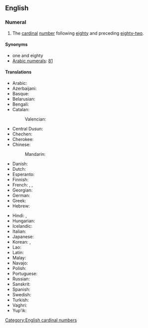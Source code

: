 ==English==
{{number box|en|81}}

===Numeral===
{{head|en|numeral}}

# The [[cardinal]] [[number]] following [[eighty]] and preceding [[eighty-two]].

====Synonyms====
* one and eighty
* [[w:Arabic numerals|Arabic numerals]]: [[81]]

====Translations====
{{trans-top|81}}
* Arabic: {{t|ar|وَاحِد وَثَمَانُون|tr=wāḥid wa-ṯamānūn}}
* Azerbaijani: {{t+|az|səksən bir}}
* Basque: {{t+|eu|laurogeita bat}}
* Belarusian: {{t|be|во́семдзесят адзі́н}}
* Bengali: {{t|bn|একাশি}}
* Catalan: {{t+|ca|vuitanta-un}}
*: Valencian: {{t+|ca|huitanta-un}}
* Central Dusun: {{t|dtp|walu nohopod om iso}}
* Chechen: {{t|ce|дезткъе цхьаъ}}
* Cherokee: {{t|chr|ᏧᏁᎳᏍᎪ ᏌᏬ}}
* Chinese:
*: Mandarin: {{t+|cmn|八十一|tr=bāshíyī}}
* Danish: {{t|da|enogfirs}}
* Dutch: {{t+|nl|eenentachtig}}
* Esperanto: {{t|eo|okdek unu}}
* Finnish: {{t|fi|kahdeksankymmentäyksi}}
* French: {{t+|fr|quatre-vingt-un}}, {{t|fr|huitante et un}}, {{t|fr|octante et un}}
* Georgian: {{t|ka|ოთხმოცდაერთი}}
* German: {{t+|de|einundachtzig}}
* Greek: {{t|el|ογδόντα έν}}
* Hebrew: {{t|he|שמנים־ואחד|tr=šmoním və-ekhád}}
{{trans-mid}}
* Hindi: {{t+|hi|इक्यासी}}, {{t|hi|इकासी}}
* Hungarian: {{t+|hu|nyolcvanegy}}
* Icelandic: {{t+|is|áttatíu og einn|m}}
* Italian: {{t+|it|ottantuno}}
* Japanese: {{t|ja|八十一|tr=はちじゅういち, hachijūichi}}
* Korean: {{t|ko|여든한}}, {{t+|ko|팔십일}}
* Lao: {{t|lo|ແປດສິບເອັດ}}
* Latin: {{t|la|octoginta unus}}
* Malay: {{t|ms|lapan puluh satu}}
* Navajo: {{t|nv|tseebídiin dóó baʼąą tʼááłáʼí}}
* Polish: {{t|pl|osiemdziesiąt jeden}}
* Portuguese: {{t+|pt|oitenta e um}}
* Russian: {{t+|ru|во́семьдесят оди́н}}
* Sanskrit: {{t+|sa|एकाशीति}}
* Spanish: {{t|es|ochenta y uno}}
* Swedish: {{t+|sv|åttioett}}
* Turkish: {{t|tr|seksen bir}}
* Vaghri: {{t|vgr|એકાસી}}
* Yup'ik: {{t|esu|yuinaat cetaman atauciq}}
{{trans-bottom}}

[[Category:English cardinal numbers]]